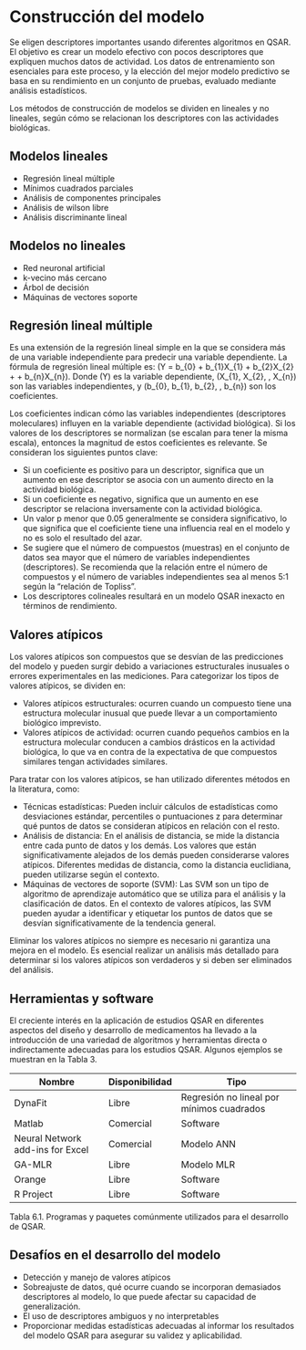 # Construcción del modelo

Se eligen descriptores importantes usando diferentes algoritmos en QSAR. El objetivo es crear un modelo efectivo con pocos descriptores que expliquen muchos datos de actividad. Los datos de entrenamiento son esenciales para este proceso, y la elección del mejor modelo predictivo se basa en su rendimiento en un conjunto de pruebas, evaluado mediante análisis estadísticos. 

Los métodos de construcción de modelos se dividen en lineales y no lineales, según cómo se relacionan los descriptores con las actividades biológicas.

## Modelos lineales

- Regresión lineal múltiple
- Mínimos cuadrados parciales
- Análisis de componentes principales
- Análisis de wilson libre
- Análisis discriminante lineal

## Modelos no lineales

- Red neuronal artificial
- k-vecino más cercano
- Árbol de decisión
- Máquinas de vectores soporte

## Regresión lineal múltiple

Es una extensión de la regresión lineal simple en la que se considera más de una variable independiente para predecir una variable dependiente. 
La fórmula de regresión lineal múltiple es: \(Y = b_{0} + b_{1}X_{1} + b_{2}X_{2} + \ldots + b_{n}X_{n}\).
Donde \(Y\) es la variable dependiente, \(X_{1}, X_{2}, \ldots, X_{n}\) son las variables independientes, y \(b_{0}, b_{1}, b_{2}, \ldots, b_{n}\) son los coeficientes.

Los coeficientes indican cómo las variables independientes (descriptores moleculares) influyen en la variable dependiente (actividad biológica). Si los valores de los descriptores se normalizan (se escalan para tener la misma escala), entonces la magnitud de estos coeficientes es relevante. Se consideran los siguientes puntos clave:

- Si un coeficiente es positivo para un descriptor, significa que un aumento en ese descriptor se asocia con un aumento directo en la actividad biológica.
- Si un coeficiente es negativo, significa que un aumento en ese descriptor se relaciona inversamente con la actividad biológica.
- Un valor p menor que 0.05 generalmente se considera significativo, lo que significa que el coeficiente tiene una influencia real en el modelo y no es solo el resultado del azar.
- Se sugiere que el número de compuestos (muestras) en el conjunto de datos sea mayor que el número de variables independientes (descriptores). Se recomienda que la relación entre el número de compuestos y el número de variables independientes sea al menos 5:1 según la "relación de Topliss".
- Los descriptores colineales resultará en un modelo QSAR inexacto en términos de rendimiento.

## Valores atípicos

Los valores atípicos son compuestos que se desvían de las predicciones del modelo y pueden surgir debido a variaciones estructurales inusuales o errores experimentales en las mediciones. Para categorizar los tipos de valores atípicos, se dividen en:

- Valores atípicos estructurales: ocurren cuando un compuesto tiene una estructura molecular inusual que puede llevar a un comportamiento biológico imprevisto.
- Valores atípicos de actividad: ocurren cuando pequeños cambios en la estructura molecular conducen a cambios drásticos en la actividad biológica, lo que va en contra de la expectativa de que compuestos similares tengan actividades similares.

Para tratar con los valores atípicos, se han utilizado diferentes métodos en la literatura, como:

- Técnicas estadísticas: Pueden incluir cálculos de estadísticas como desviaciones estándar, percentiles o puntuaciones z para determinar qué puntos de datos se consideran atípicos en relación con el resto. 
- Análisis de distancia: En el análisis de distancia, se mide la distancia entre cada punto de datos y los demás. Los valores que están significativamente alejados de los demás pueden considerarse valores atípicos. Diferentes medidas de distancia, como la distancia euclidiana, pueden utilizarse según el contexto.
- Máquinas de vectores de soporte (SVM): Las SVM son un tipo de algoritmo de aprendizaje automático que se utiliza para el análisis y la clasificación de datos. En el contexto de valores atípicos, las SVM pueden ayudar a identificar y etiquetar los puntos de datos que se desvían significativamente de la tendencia general.

Eliminar los valores atípicos no siempre es necesario ni garantiza una mejora en el modelo. Es esencial realizar un análisis más detallado para determinar si los valores atípicos son verdaderos y si deben ser eliminados del análisis.

## Herramientas y software

El creciente interés en la aplicación de estudios QSAR en diferentes aspectos del diseño y desarrollo de medicamentos ha llevado a la introducción de una variedad de algoritmos y herramientas directa o indirectamente adecuadas para los estudios QSAR. Algunos ejemplos se muestran en la Tabla 3.

| Nombre                           | Disponibilidad | Tipo                                      |
|----------------------------------|----------------|-------------------------------------------|
| DynaFit                          | Libre          | Regresión no lineal por mínimos cuadrados |
| Matlab                           | Comercial      | Software                                  |
| Neural Network add-ins for Excel | Comercial      | Modelo ANN                                |
| GA-MLR                           | Libre          | Modelo MLR                                |
| Orange                           | Libre          | Software                                  |
| R Project                        | Libre          | Software                                  |

Tabla 6.1. Programas y paquetes comúnmente utilizados para el desarrollo de QSAR.


## Desafíos en el desarrollo del modelo

- Detección y manejo de valores atípicos
- Sobreajuste de datos, qué ocurre cuando se incorporan demasiados descriptores al modelo, lo que puede afectar su capacidad de generalización.
- El uso de descriptores ambiguos y no interpretables
- Proporcionar medidas estadísticas adecuadas al informar los resultados del modelo QSAR para asegurar su validez y aplicabilidad.
